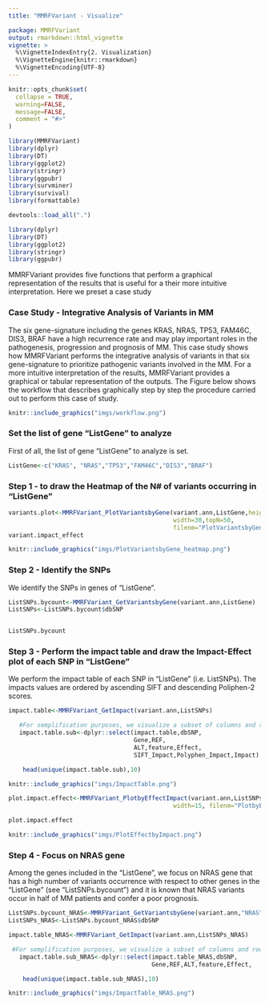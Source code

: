 ```yaml
---
title: "MMRFVariant - Visualize"

package: MMRFVariant
output: rmarkdown::html_vignette
vignette: >
  %\VignetteIndexEntry{2. Visualization}
  %\VignetteEngine{knitr::rmarkdown}
  %\VignetteEncoding{UTF-8}
---
```

```r
knitr::opts_chunk$set(
  collapse = TRUE,
  warning=FALSE, 
  message=FALSE,
  comment = "#>"
)
```

```r
library(MMRFVariant)
library(dplyr)
library(DT)
library(ggplot2)
library(stringr)
library(ggpubr)
library(survminer)
library(survival)
library(formattable)
```


```r
devtools::load_all(".")
```

```r
library(dplyr)
library(DT)
library(ggplot2)
library(stringr)
library(ggpubr)
```

<!--# <b>Set the list of gene <ListGene> to analyze </b>-->
MMRFVariant provides five functions that perform a graphical representation of the results that is useful for a their more intuitive interpretation. Here we preset a case study


### Case Study - Integrative Analysis of Variants in MM

The six gene-signature including the genes KRAS, NRAS, TP53, FAM46C, DIS3, BRAF have a high recurrence rate and may play important roles in the pathogenesis, progression and prognosis of MM. 
This case study shows how MMRFVariant performs the integrative analysis of variants in that six gene-signature to prioritize pathogenic variants involved in the MM.
For a more intuitive interpretation of the results, MMRFVariant provides a graphical or tabular representation of the outputs.
The Figure below shows the workflow that describes graphically step by step the procedure carried out to perform this case of study. </br>

```r
knitr::include_graphics("imgs/workflow.png")
```













### <b> Set the list of gene "ListGene" to analyze </b>
First of all, the list of gene "ListGene" to analyze is set.

```r
ListGene<-c("KRAS", "NRAS","TP53","FAM46C","DIS3","BRAF")


```
### <b> Step 1 -  to draw the Heatmap of the N# of variants occurring in "ListGene" </b>


```r

variants.plot<-MMRFVariant_PlotVariantsbyGene(variant.ann,ListGene,height=20,
                                              width=30,topN=50,
                                              filenm="PlotVariantsbyGene_heatmap")
variant.impact_effect

```





```r
knitr::include_graphics("imgs/PlotVariantsbyGene_heatmap.png")
```

### <b> Step 2 - Identify the SNPs </b>
We identify the SNPs in genes of "ListGene".

```r

ListSNPs.bycount<-MMRFVariant_GetVariantsbyGene(variant.ann,ListGene)
ListSNPs<-ListSNPs.bycount$dbSNP



```
```r

ListSNPs.bycount

```



### <b>Step 3 -  Perform the impact table and draw the Impact-Effect plot of each SNP in "ListGene" </b>
We perform the impact table of each SNP in "ListGene" (i.e. ListSNPs). The impacts values are ordered by ascending SIFT and descending Poliphen-2 scores.

```r
impact.table<-MMRFVariant_GetImpact(variant.ann,ListSNPs)

   #For semplification purposes, we visualize a subset of columns and rows
   impact.table.sub<-dplyr::select(impact.table,dbSNP,
                                   Gene,REF,
                                   ALT,feature,Effect,
                                   SIFT_Impact,Polyphen_Impact,Impact)

    head(unique(impact.table.sub),10)
```   
    

```r
knitr::include_graphics("imgs/ImpactTable.png")
```




```r

plot.impact.effect<-MMRFVariant_PlotbyEffectImpact(variant.ann,ListSNPs,topN=50,height=30, 
                                              width=15, filenm="PlotbyEffectImpact")

plot.impact.effect
```   

```r
knitr::include_graphics("imgs/PlotEffectbyImpact.png")
```









### <b>Step 4 -  Focus on NRAS gene </b>

Among the genes included in the "ListGene", we focus on NRAS gene
that has a high number of variants occurrence with respect to other genes in the "ListGene" (see "ListSNPs.bycount")
and it is known that NRAS variants occur in half of MM patients and confer a poor prognosis.  

```r
ListSNPs.bycount_NRAS<-MMRFVariant_GetVariantsbyGene(variant.ann,"NRAS")
ListSNPs_NRAS<-ListSNPs.bycount_NRAS$dbSNP

impact.table_NRAS<-MMRFVariant_GetImpact(variant.ann,ListSNPs_NRAS)

 #For semplification purposes, we visualize a subset of columns and rows
   impact.table.sub_NRAS<-dplyr::select(impact.table_NRAS,dbSNP,
                                        Gene,REF,ALT,feature,Effect,                                                              SIFT_Impact,Polyphen_Impact,Impact)

    head(unique(impact.table.sub_NRAS),10)


``` 

```r
knitr::include_graphics("imgs/ImpactTable_NRAS.png")

``` 



